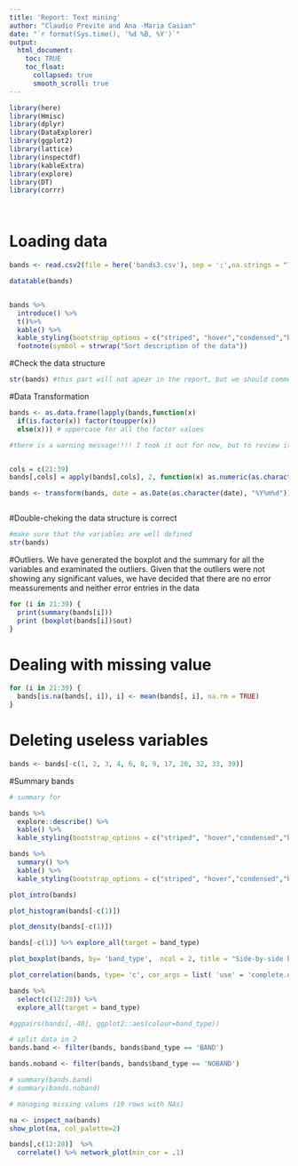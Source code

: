 ```yaml
--- 
title: 'Report: Text mining'
author: "Claudio Previte and Ana -Maria Casian"
date: "`r format(Sys.time(), '%d %B, %Y')`"
output: 
  html_document:
    toc: TRUE
    toc_float:
      collapsed: true
      smooth_scroll: true
---
```




```r
library(here)
library(Hmisc)
library(dplyr)
library(DataExplorer)
library(ggplot2)
library(lattice)
library(inspectdf)
library(kableExtra)
library(explore)
library(DT)
library(corrr)




```

# Loading data

```r
bands <- read.csv2(file = here('bands3.csv'), sep = ';',na.strings = "?")
```

```r
datatable(bands)


bands %>% 
  introduce() %>%
  t()%>%
  kable() %>%
  kable_styling(bootstrap_options = c("striped", "hover","condensed","bordered"),full_width = F, position = "center")%>%
  footnote(symbol = strwrap("Sort description of the data"))

```


#Check the data structure

```r
str(bands) #this part will not apear in the report, but we should comment about it. This line of code helped us to decide wich data to transform in the first part

```


#Data Transformation

```r

bands <- as.data.frame(lapply(bands,function(x) 
  if(is.factor(x)) factor(toupper(x)) 
  else(x))) # uppercase for all the factor values

#there is a warning message!!!! I took it out for now, but to review it and understand it


cols = c(21:39)  
bands[,cols] = apply(bands[,cols], 2, function(x) as.numeric(as.character(x))) #change class to numeric for num row

bands <- transform(bands, date = as.Date(as.character(date), "%Y%m%d"))



```

#Double-cheking the data structure is correct
```r

#make sure that the variables are well defined
str(bands)

```

#Outliers. We have generated the boxplot and the summary for all the variables and examinated the outliers. Given that the outliers were not showing any significant values, we have decided that there are no error meassurements and neither error entries in the data

```r

for (i in 21:39) {
  print(summary(bands[i]))
  print (boxplot(bands[i])$out)
}

```



# Dealing with missing value

```r


for (i in 21:39) {
  bands[is.na(bands[, i]), i] <- mean(bands[, i], na.rm = TRUE)
}

```

# Deleting useless variables

```r
bands <- bands[-c(1, 2, 3, 4, 6, 8, 9, 17, 20, 32, 33, 39)]
```


#Summary bands

```r
# summary for 

bands %>% 
  explore::describe() %>%
  kable() %>%
  kable_styling(bootstrap_options = c("striped", "hover","condensed","bordered"),full_width = F, position = "center")

bands %>%
  summary() %>%
  kable() %>%
  kable_styling(bootstrap_options = c("striped", "hover","condensed","bordered"),full_width = F, position = "center")

plot_intro(bands)
```




```r


plot_histogram(bands[-c(1)])

plot_density(bands[-c(1)])

bands[-c(1)] %>% explore_all(target = band_type)

plot_boxplot(bands, by= 'band_type',  ncol = 2, title = "Side-by-side boxplots")

plot_correlation(bands, type= 'c', cor_args = list( 'use' = 'complete.obs'))

bands %>% 
  select(c(12:28)) %>%
  explore_all(target = band_type)

#ggpairs(bands[,-40], ggplot2::aes(colour=band_type))

# split data in 2
bands.band <- filter(bands, bands$band_type == 'BAND')

bands.noband <- filter(bands, bands$band_type == 'NOBAND')

# summary(bands.band)
# summary(bands.noband)

# managing missing values (19 rows with NAs)

na <- inspect_na(bands)
show_plot(na, col_palette=2)
```


```r
bands[,c(12:28)]  %>% 
  correlate() %>% network_plot(min_cor = .1)

```






